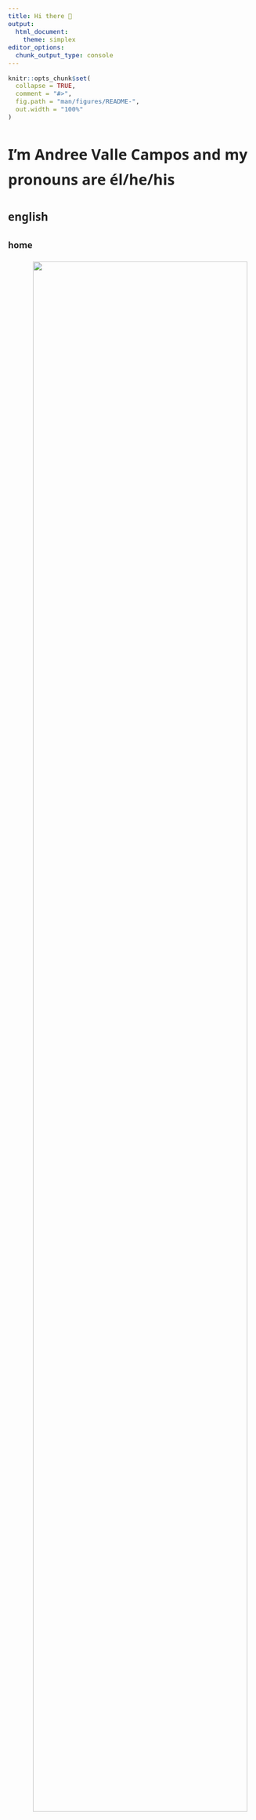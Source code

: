```yaml
---
title: Hi there 👋
output: 
  html_document:
    theme: simplex
editor_options: 
  chunk_output_type: console
---
```


<style type="text/css">

.main-container {
  max-width: 540px;
}

body {
    font-family: "Noto Sans","Helvetica Neue",Helvetica,Arial,sans-serif;
    font-size: 15px;
    line-height: 1.7;
    color: #222;
    font-weight: 400;
}


p {
  margin-bottom: 16px;
  }
  
ul, ol, table, pre, dl {
    margin: 0 0 20px;
}

</style>

```r
knitr::opts_chunk$set(
  collapse = TRUE,
  comment = "#>",
  fig.path = "man/figures/README-",
  out.width = "100%"
)
```

# I'm **Andree Valle Campos** and my pronouns are **él/he/his** {.tabset .tabset-fade}

## english {.tabset .tabset-pills .tabset-fade}

### home

<center>
![](figure/avallecam-profile-20211030.jpeg){ width=90% }
</center>

#### __I'm a `r emo::ji("peru")` researcher trained in genetics and skilled in health data science__

--------------------------------------


🏗️ 
I take **data** problems to learn new **tools** in the route to solve them, **motivated** by causal questions and **reproducible** research.
<!-- and satisfy my own expectations! -->
<!-- create -->
<!-- reproducible workflows and FAIR principles, reusable software -->
<!-- discussing their interpretation and implications. -->
<!-- satisfy my **own** expectations, and **motivate** myself :) -->

🔓 
Continuously integrating **open** science, **software** development and **teaching** online better practices!
<!-- from its *design* -->
<!-- **healthy** work habits -->

🌱 Interested in **systems** developmental biology,
**quantitative** and **bioengineering** approaches, living matter **configuration** principles.
<!-- 🌱 Interested in **quantitative** systems biology, **developmental** bioengineering, **signaling** and living matter **configuration** principles.  -->

⛑️ 
This website contains **links** to all my (reusable) scientific **contributions**. Here is a structured **pdf** version of my [cv/resume](https://github.com/avallecam/resume/raw/main/cv-andree_vallecampos.pdf).
<!-- in english [EN] and spanish [ES] -->


--------------------------------------

### vitae {.tabset .tabset-fade}

#### bio

##### now

- 🎉 `R` Developer and Instructor at [The GRAPH Network](https://www.linkedin.com/company/the-graph-network/);
- 💻 Freelancer and remote teacher; 
<!-- - ✒️ Writing my thesis manuscripts! -->
- ✨ Crafted last [serosurvey](https://avallecam.github.io/serosurvey/) package 📦; 
- ⭐ Coordinator in a last [outbreak analysis](https://www.reconlearn.org/topics/spanish.html) [course](https://www.dge.gob.pe/portalnuevo/informativo/prensa/curso-internacional-en-analisis-de-brotes-modelamiento-y-respuesta-en-salud-publica/) in [latinamerica](https://twitter.com/avallecam/status/1413682203041701889?s=20);
<!-- https://www.cursoepidemias-col-peru-2021.org/ -->
<!-- https://mobile.twitter.com/cdc_peru/status/1392099144689401857 -->

##### bio

- 🏠 I am a *computationally-oriented* researcher trained in **genetics + biotechnology** and quantitative **epidemiological research**;
<!-- - 📜 I did my [MSc](https://github.com/avallecam/movmal) at the **Universidad Peruana Cayetano Heredia** (2018); -->
- 📜 I did my [MSc](https://github.com/avallecam/movmal) research about human mobility and malaria history in the peruvian amazon (**UPCH, 2018**);
<!-- - 📜 I did my [BSc](https://github.com/avallecam/abnomic) at the **Universidad Nacional Mayor de San Marcos** (2015); -->
- 📜 I did my [BSc](https://github.com/avallecam/abnomic) research about antibody responses and severe vivax malaria with protein microarrays (**UNMSM, 2015**);

##### skills

- ⚙️ I am a proficient **`R` user**, expert `tidy` data **wrangler** and `ggplot2` **visualization** enthusiast. 
- ☁️ I am fluid with `bash` for **automation**, `shh` for **remote** computing, and `shiny` for reactive **dashboards**.
- 📀 I have made **statistical workflows** with omic, serological, gps, health service, and outbreak **spatio-temporal** data;
- 🥤 I have complemented my **training** with awesome communities: [ictp-saifr](https://www.ictp-saifr.org/v-southern-summer-school-on-mathematical-biology/), [codata-rda](https://www.datascienceschools.org/), [recon](https://www.repidemicsconsortium.org/), [metadocencia](https://www.metadocencia.org/cursos/);

##### contact

- 💬 Ping [me](https://www.linkedin.com/in/avallecam/) about **applied biostatistics**, **data science education**, and **reproducible research**;
- 📫 Reach me: avallecam at gmail;
- 🐤 Tweet me: [`@avallecam`](https://twitter.com/avallecam).


--------------------------------------

#### works

##### writings

- 🔖 __[opinion][ES] Data and transparency to fight against the coronavirus, 2020__
https://ojo-publico.com/1718/datos-y-transparencia-para-luchar-contra-el-coronavirus

- 🔖 __[editorial][ES] Health Data Science: Applications at CDC Perú, 2019__
https://avallecam.github.io/health_data_science_editorial/

##### publications

- 📚 I have my list of academic **publications** in ![](https://orcid.org/sites/default/files/images/orcid_16x16.png) [orcid](https://orcid.org/0000-0002-7779-481X) and [scholar](https://scholar.google.com/citations?user=p1Tq4esAAAAJ);


```r
if(!require("pacman")) install.packages("pacman")
pacman::p_load(tidyverse)
pacman::p_load(scholar)
pacman::p_load(knitr)

id <- "p1Tq4esAAAAJ"

scholar::get_publications(id) %>% 
  as_tibble() %>% 
  select(title:year) %>% 
  arrange(desc(year)) %>% 
  knitr::kable()
```

--------------------------------------

#### resources

##### R packages 📦

status: learning in progress!

- 💙 [serosurvey](https://avallecam.github.io/serosurvey/) - estimate prevalences.
- 🚧 [incidenceflow](https://github.com/avallecam/incidenceflow) - epidemic workflows.
- 💚 [covid19viz](https://avallecam.github.io/covid19viz/) - access covid-19 data.
- 💚 [powder](https://github.com/avallecam/powder) - tidy power analysis.
- 🚧 [sitreper](https://github.com/avallecam/sitreper) - situational reports in peru.
- 💚 [cdcper](https://github.com/avallecam/cdcper) - funciones para el cdc perú.
- 💚 [epichannel](https://github.com/avallecam/epichannel) - create endemic channels.
- 💚 [epitidy](https://github.com/avallecam/epitidy) - table and model outputs.
- 🚧 [epihelper](https://avallecam.github.io/epihelper/) - custom (cool) funtions.
<!-- - 💡 [elixr](https://bit.ly/elixr_rpkg) - in-house elisa standardization. -->

##### dashboards

- 💾 disease surveillance: https://avallecam.github.io/shiny-server/per/index.html
- 💾 data exploration: https://avallecam.shinyapps.io/data_qc/ 
- [ES] translation: https://avallecam.shinyapps.io/data_qc-es/

##### templates

- ♻️ tables: https://bit.ly/epitables
- ♻️ manuscripts: https://bit.ly/draftmanuscript
- ♻️ survey-forms: https://ee.kobotoolbox.org/x/oW0aWyxX
- ♻️ linear regression: https://bit.ly/gglinearregression
- ♻️ website: https://github.com/avallecam/avallecam.github.io

##### lifeguards

- 📑 I have a code **cheatsheet** full of reproducible examples in [gist](https://gist.github.com/avallecam);
- 🌍 I have contributed **answers** for the [stackoverflow](https://stackoverflow.com/users/6702544/avallecam) community;
- 💌 I collect helpful **links** for a lot of topics in a public [trello board](https://trello.com/b/xtO9VP36/scibites).

<!-- https://rpubs.com/avallecam/ -->

--------------------------------------

#### workshops

##### workshops

🖐️ __[ES] Introduction to statistical analysis of epidemics, 2021__

![](figure/front-workshop-outbreak-3.PNG){ width=100% }

- 🍭 slides: https://bit.ly/cursoepidemias-analisisbrote 
- ⚒️ tutorial: https://www.reconlearn.org/post/real-time-response-1-spanish.html

🖐️ __[ES] Introduction to R and Rstudio, 2021__

![](figure/front-workshop-intror-9.PNG){ width=100% }

- 🍭 slides: https://bit.ly/cursoepidemia-intror 
- ⚒️ tutorial: https://www.reconlearn.org/post/practical-intror-spanish.html

🖐️ __[ES] Introduction to ggplot2, 2021__

![](figure/front-workshop-ggplot-11.PNG){ width=100% }

- 🍭 slides: https://bit.ly/r08ggplot2 
- 🍿 video: https://youtu.be/waE31-OG8Ho
- 🍲 repo: https://github.com/avallecam/workshop_ggplot2 

🖐️ __[ES] Introduction to the use of R projects, 2021__

![](figure/front-workshop-projects-3.PNG){ width=100% }

- 🍭 slides: https://bit.ly/r02proyectos 
- 🍲 repo: https://cdcperucursos.github.io/cursorcdc1.html

🖐️ __[ES] Epidemiological analysis in R, 2019__

![](figure/front-workshop-epistat-11.PNG){ width=100% }

- 🍭 slides: https://avallecam.github.io/epistat2019/r02.html 
- 🍲 repo: https://avallecam.github.io/epistat2019/ 

🖐️
__[ES] Linear models in R, 2019__

![](figure/front-workshop-biostat-6.PNG){ width=100% }

- 🍭 slides: https://avallecam.github.io/epistat2019/r01.html
- 🍲 repo: https://avallecam.github.io/epistat2019/ 

🖐️ __[ES] Inferential statistics in R, 2019__

![](figure/front-workshop-biostats-31.PNG){ width=100% }

- 🍭 slides: https://avallecam.github.io/biostat2019/00-biostat2019-slides.html 
- 🍲 repo: https://avallecam.github.io/biostat2019/ 

🖐️ __[ES] Microarray analysis with Tidyverse and Bioconductor, 2019__

![](figure/front-workshop-microarray-2.PNG){ width=100% }

- 🍲 repo: https://github.com/avallecam/bioinfo2019 

🖐️ __[ES] Reproducible Science and Microarray Analysis, 2017__

![](figure/front-workshop-reprosci-6.PNG){ width=100% }

- 🍭 slides: https://bit.ly/reproscience-intro 
- ⚒️ tutorial: https://avallecam.github.io/bioinfo2017/biocmicro.nb.html
- 🍲 repo: https://avallecam.github.io/bioinfo2017/ 

--------------------------------------

#### lectures

##### lectures

📌 __[ES] Data analysis in epidemiological surveillance II: spatial analysis, 2021__

![](figure/front-lecture-spatial-8.PNG){ width=100% }

- 🍭 slides: http://bit.ly/episurv2021parte2 
- ⚒️ tutorial: https://rpubs.com/avallecam/episurv2021parte2  

📌 __[ES] Data analysis in epidemiological surveillance I: person, place, time and epidemic curve, 2021__

![](figure/front-lecture-personplacetime.PNG){ width=100% }

- ⚒️ tutorial: https://rpubs.com/avallecam/episurv2021parte1 
- ⚒️ extra: endemic channel https://rpubs.com/avallecam/episurv2021 

📌 __[ES] Visualizing public health and field epidemiology data, 2021__

![](figure/front-lecture-dashboards-2.PNG){ width=100% }

- 🍭 slides: https://bit.ly/epiviz2021 

📌 __[ES] Algorithms for the detection of aberrations in epidemiological surveillance, 2020__

![](figure/front-lecture-epichannel-41.png){ width=100% }

- 🍭 slides: https://avallecam.github.io/episurv2020/0101-surveillance.html
- 🍲 repo: https://github.com/avallecam/episurv2020/blob/main/0101-surveillance.Rmd

📌 __[ES] Tardigrades and Bioinformatics in Horizontal Gene Transfer, 2016__

![](figure/front-lecture-tardigate-3.PNG){ width=100% }

- 🍭 slides: https://bit.ly/tardigate2016 

📌 __[ES] Gene regulatory networks using graph theory and finite automatas, 2015-2017__

![](figure/front-lecture-grn-3.PNG){ width=100% }

- 🍭 slides: https://bit.ly/biomath2017_ 
- ⚒️ tutorial: https://github.com/avallecam/gene_regulatory_networks/blob/main/GRN_py/UNAM_mat2.ipynb
- 🍲 repo: https://github.com/avallecam/gene_regulatory_networks

--------------------------------------

#### talks

##### talks

🔔 __serosurvey: Serological Surveys and Prevalence Estimation Under Misclassification, 2021__

![](figure/front-talk-serosurvey-5.PNG){ width=100% }

- 🍭 slides: https://bit.ly/serosurvey-user21 
- 🍿 video: https://youtu.be/0mugb1mE68g
- 🍲 repo: https://github.com/avallecam/serosurvey-user21 

🔔 __[ES] Introduction to spatial analysis, 2021__

![](figure/spatial-peru-01.PNG){ width=100% }

- 🍭 slides: https://bit.ly/espacial2021 

🔔 __[ES] Analysis of #multiple epidemics and prevalences with R and purrr, 2020__

![](figure/front-talk-purrr-8.PNG){ width=100% }

- 🍭 slides: https://bit.ly/bbslisepi 
- 🍿 video: https://youtu.be/mxX8tDmC45E
<!-- https://imtavh.cayetano.edu.pe/videos/innovacion-en-salud -->

🔔 __[ES] Causal questions for hypothetical interventions, 2020__

![](figure/front-talk-causal-51.png){ width=100% }

- 🍭 slides: https://bit.ly/casual_question 

🔔 __[ES] Hypothesis testing with nonparametric statistical methods, 2020__

![](figure/front-talk-noparam-31.PNG){ width=100% }

- 🍭 slides: https://bit.ly/noparam2020 
- 🍿 video: https://youtu.be/1MTt1Ro-OP4

🔔 __[ES] Epidemiological analysis of the epidemic of Guillain Barré Syndrome in Peru, 2019__

<center>
![](figure/poster-sgb-01.PNG){ width=30% }
</center>

- 💾 (better)poster: https://raw.githubusercontent.com/avallecam/cdcperu-gt_investigacion/master/20191120-poster-SGB-INSv3.jpg 
- 🍲 repo: https://avallecam.github.io/cdcperu-gt_investigacion/

🔔 __[abstract][ES] Changes in the morbidity and mortality profiles in Peru (2002-2016). Aplications with R and cdcper R package, 2019__

![](figure/cdcperu-temporal_change-01.PNG){ width=100% }

<!-- - 💾 poster: -->
- 🍲 abstract: https://rpmesp.ins.gob.pe/rpmesp/article/view/5178

🔔 __Human mobility and malaria history in a periurban community of the Peruvian Amazon, 2019__

<center>
![](figure/poster-malaria-01.PNG){ width=50% }
</center>

- 💾 poster: https://raw.githubusercontent.com/avallecam/movmal/master/poster/astmh_poster-ValleAA-20191116.jpg 
- 🍲 repo: https://github.com/avallecam/movmal

🔔 __[ES] R applied to epidemiology, 2019__

![](figure/front-talk-epiapli-5.PNG){ width=100% }

- 🍭 slides: https://speakerdeck.com/avallecam/r-aplicado-a-epidemiologia 
- 🍿 video: https://youtu.be/C3Yqw883jrs
- 🍲 repo: https://avallecam.github.io/epiapli2019/ 

🔔 __[ES] cdcper: data report and visualization in CDC Peru using R, 2019__

![](figure/front-talk-cdcper-10.PNG){ width=100% }

- 🍭 slides: https://speakerdeck.com/avallecam/cdcper-reporte-y-visualizacion-de-datos-en-cdc-peru-usando-r

--------------------------------------

### about

#### about me

- 🏊 I was a [swimmer (lane #5)](https://www.youtube.com/watch?v=fN7sJPFeJcw);
- 🎬 I love watching [musical videos]( https://bit.ly/avc-musicamundial);
- `r emo::ji("peru")` I have a playlist of [peruvian music](https://bit.ly/avc-musicaperuana);
- 🗃️ 
I store [artmospheres](https://www.instagram.com/avallecam_/) in a couple [more]((https://www.youtube.com/channel/UCvbhEkxtIVA9ldfhqDFALTA/playlists));
- 🎼 I occasionally [play](https://soundcloud.com/avallecam) guitar🎸|piano🎹;
- 🖤 I read a manga called [berserk](https://readberserk.com/chapter/berserk-chapter-a0/);
- 🌠 I feed a wishlist in [elfster](https://www.elfster.com/profile/097d261f-1196-45a1-a4b4-12e0b245ce2d/wish-lists/be4efeaf-b9e7-465d-bcac-65ef129be519/);
- 🎨 I appreciate visiting [art galleries](https://coleccion.mali.pe/collections), [unexpected](https://maclima.pe/project/visitante-fernando-de-szyszlo/) findings [occur](https://www.metmuseum.org/es/art/collection/search/267838);
- 🥦 I got curious on physical biology after: [goodwin](https://libgen.rs/book/index.php?md5=CBFF641AD61645A284EE4566EB2B0146), [bejan](https://libgen.rs/book/index.php?md5=F9D8AF5DCDF3C74ED2C34A56C7522E22), [leibler](https://journals.aps.org/prx/abstract/10.1103/PhysRevX.5.041014);
<!-- [cabrera](https://www.researchgate.net/publication/313988377_ON_NATURAL_STRUCTURES_THE_UNIFICATION_OF_NATURE) -->
<!-- [newman](http://www.ijdb.ehu.es/web/paper/072481sn/dynamical-patterning-modules-a-pattern-language-for-development-and-evolution-of-multicellular-form) -->
<!-- philosophy old books like -->
- 🌩️ I enjoy reading dialectical materialism: [politzer](https://libgen.rs/book/index.php?md5=BDA5E8E26C125758A4C809D3C74F2136), [fromm](https://libgen.rs/book/index.php?md5=2B4A32A41996AEFB7D810F90A67EAEE2), [engels](https://libgen.rs/book/index.php?md5=64BA70A56CE5241A442C2056B3766995);
- 🎲 I like listening to [radiohead](https://youtu.be/I4pezRt9boY), [apparat](https://youtu.be/NOol5V4Tlk8), [niños sin](https://youtu.be/S5vKPHigWqY) [smartphones](https://youtu.be/QI9mksVqivg);
- 🍥 I am [learning](https://www.a11yproject.com/) to design [accessible](https://user2021.r-project.org/participation/accessibility/) outputs.
<!-- > #a11y - nothing about us without us -->
<!-- - I am interested in discussing about how to provide local solutions against local [inequalities](https://unsdg.un.org/2030-agenda/universal-values/leave-no-one-behind) in society -->

##### avallecam

- 🌞 Stands for **a**ndree **valle** **cam**pos.
- 💕 I intentionally used [**cam**](https://www.mychinaroots.com/surnames/detail?word=Campos) because I am [#tusan](http://www.tusanaje.org/ser-tusan/)
<!-- - 📦 It is also the name of my first R package, now hosted [elsewhere](https://avallecam.github.io/epihelper/)  -->

## español {.tabset .tabset-pills .tabset-fade}

### inicio

<center>
![](figure/avallecam-profile-20211030.jpeg){ width=90% }
</center>

#### __Soy un `r emo::ji("peru")` investigador formado en genética y con conocimientos en ciencia de datos en salud__

--------------------------------------


🏗️ 
Yo tomo problemas de **datos** para aprender nuevas **herramientas** en la ruta para resolverlos, **motivado** por  preguntas causales y la investigación **reproducible**.
<!-- Y satisfacer mis propias expectativas! -->
<!-- crear -->
<!-- flujos de trabajo reproducibles y principios FAIR, software reutilizable -->
<!-- discutir su interpretación e implicaciones. -->
<!-- satisfacer mis **propias** expectativas, y **motivarme** :) -->

🔓 
¡Integrando continuamente ciencia **abierta**, el desarrollo de **software** y la **enseñanza** de mejores prácticas en línea!
<!-- desde su *diseño* -->
<!-- **hábitos de trabajo saludables** -->

🌱 Interesado en biología de **sistemas** del desarrollo,
enfoques **cuantitativos** y de **bioingeniería**, principios de **configuración** de la materia viva.
<!-- 🌱 Interesado en **biología de sistemas cuantitativa**, **bioingeniería del desarrollo**, **señalización** y principios de **configuración** de la materia viva.  -->

⛑️ 
Este sitio web contiene **enlaces** a todas mis **contribuciones científicas** (reutilizables). Aquí hay una versión estructurada en **pdf** de mi [cv/resume](https://github.com/avallecam/resume/raw/main/cv-andree_vallecampos.pdf) en inglés.
<!-- en inglés [EN] y español [ES] -->


--------------------------------------

### vitae {.tabset .tabset-fade}

#### bio

##### ahora

- 🎉 Desarrollador en `R` e Instructor en [The GRAPH Network](https://www.linkedin.com/company/the-graph-network/);
- 💻 Freelancer y profesor a distancia; 
<!-- - ✒️ ¡Escribiendo los manuscritos de mi tesis! -->
- ✨ Elaboré el paquete [serosurvey](https://avallecam.github.io/serosurvey/) 📦; 
- ⭐ Coordinador en un último [curso](https://www.dge.gob.pe/portalnuevo/informativo/prensa/curso-internacional-en-analisis-de-brotes-modelamiento-y-respuesta-en-salud-publica/) en [análisis de brotes](https://www.reconlearn.org/topics/spanish.html) en [latinoamerica](https://twitter.com/avallecam/status/1413682203041701889?s=20);
<!-- https://www.cursoepidemias-col-peru-2021.org/ -->
<!-- https://mobile.twitter.com/cdc_peru/status/1392099144689401857 -->

##### bio

- 🏠 Soy un investigador con orientación computacional* formado en **genética + biotecnología** e investigación cuantitativa en **epidemiología**;
<!-- - 📜 Hice mi [MSc](https://github.com/avallecam/movmal) en la **Universidad Peruana Cayetano Heredia** (2018); -->
- 📜 Hice mi investigación [MSc](https://github.com/avallecam/movmal) sobre la movilidad humana y la historia de la malaria en la amazonía peruana (**UPCH, 2018**);
<!-- - 📜 Hice mi [BSc](https://github.com/avallecam/abnomic) en la **Universidad Nacional Mayor de San Marcos** (2015); -->
- 📜 Hice mi investigación [BSc](https://github.com/avallecam/abnomic) sobre respuestas de anticuerpos y malaria vivax severa con microarrays de proteínas (**UNMSM, 2015**);

##### habilidades

- ⚙️ 
Soy un competente usuario de **`R`**, experto **limpiador** de datos (`tidy`) y entusiasta de la **visualización** de `ggplot2`. 
- ☁️ Tengo fluidez con `bash` para la **automatización**, `shh` para la **computación remota**, y `shiny` para tableros **reactivos**.
- 📀 He realizado **flujos de trabajo estadísticos** con datos ómicos, serológicos, gps, servicios de salud y **espacio-temporales** de brotes;
- 🥤 He complementado mi **formación** con comunidades impresionantes: [ictp-saifr](https://www.ictp-saifr.org/v-southern-summer-school-on-mathematical-biology/), [codata-rda](https://www.datascienceschools.org/), [recon](https://www.repidemicsconsortium.org/), [metadocencia](https://www.metadocencia.org/cursos/);

##### contacto

- 💬 Escríbe [me](https://www.linkedin.com/in/avallecam/) sobre **bioestadística aplicada**, **educación en ciencias de los datos** e **investigación reproducible**;
- 📫 Ponte en contacto conmigo: avallecam at gmail;
- 🐤 Tuitéame: [`@avallecam`](https://twitter.com/avallecam).


--------------------------------------

#### obras

##### escritos

- 🔖 __[opinión] Datos y transparencia para luchar contra el coronavirus, 2020__
https://ojo-publico.com/1718/datos-y-transparencia-para-luchar-contra-el-coronavirus

- 🔖 __[editorial] Ciencia de datos en salud: Aplicaciones en el CDC Perú, 2019__
https://avallecam.github.io/health_data_science_editorial/

##### publicaciones

- 📚 Tengo mi lista de **publicaciones** académicas en ![](https://orcid.org/sites/default/files/images/orcid_16x16.png) [orcid](https://orcid.org/0000-0002-7779-481X) y [scholar](https://scholar.google.com/citations?user=p1Tq4esAAAAJ);


```r
if(!require("pacman")) install.packages("pacman")
pacman::p_load(tidyverse)
pacman::p_load(scholar)
pacman::p_load(knitr)

id <- "p1Tq4esAAAAJ"

scholar::get_publications(id) %>% 
  as_tibble() %>% 
  select(title:year) %>% 
  arrange(desc( year)) %>% 
  knitr::kable()
```

--------------------------------------

#### recursos

##### Paquetes R 📦

estado: ¡aprendizaje en curso!

- 💙 [serosurvey](https://avallecam.github.io/serosurvey/) - estimación de prevalencias.
- 🚧 [incidenceflow](https://github.com/avallecam/incidenceflow) - flujos de trabajo de epidemias.
- 💚 [covid19viz](https://avallecam.github.io/covid19viz/) - acceder a los datos de covid-19.
- 💚 [powder](https://github.com/avallecam/powder) - análisis de potencia (tidy).
- 🚧 [sitreper](https://github.com/avallecam/sitreper) - informes de situación en el Perú.
- 💚 [cdcper](https://github.com/avallecam/cdcper) - funciones para el cdc perú.
- 💚 [epichannel](https://github.com/avallecam/epichannel) - crear canales endémicos.
- 💚 [epitidy](https://github.com/avallecam/epitidy) - tabla y salidas del modelo.
- 🚧 [epihelper](https://avallecam.github.io/epihelper/) - funciones personalizadas (geniales).
<!-- - 💡 [elixr](https://bit.ly/elixr_rpkg) - estandarización interna de elisa. -->

##### dashboards o tableros de comando

- 💾 vigilancia de enfermedades: https://avallecam.github.io/shiny-server/per/index.html
- 💾 exploración de datos: https://avallecam.shinyapps.io/data_qc/ 
- traducción [ES]: https://avallecam.shinyapps.io/data_qc-es/

##### plantillas

- ♻️ tablas: https://bit.ly/epitables
- ♻️ manuscritos: https://bit.ly/draftmanuscript
- ♻️ formularios de encuesta: https://ee.kobotoolbox.org/x/oW0aWyxX
- ♻️ regresión lineal: https://bit.ly/gglinearregression
- ♻️ página web: https://github.com/avallecam/avallecam.github.io

##### salvavidas

- 📑 Tengo una **cheatsheet** de código llena de ejemplos reproducibles en [gist](https://gist.github.com/avallecam);
- 🌍 He aportado **respuestas** para la comunidad [stackoverflow](https://stackoverflow.com/users/6702544/avallecam);
- 💌 Recopilo **enlaces** útiles para un montón de temas en un [tablero de trello](https://trello.com/b/xtO9VP36/scibites) público.

<!-- https://rpubs.com/avallecam/ -->

--------------------------------------

#### talleres

##### talleres

🖐️ __Introducción al análisis estadístico de epidemias, 2021__

![](figure/front-workshop-outbreak-3.PNG){ width=100% }

- 🍭 diapositivas: https://bit.ly/cursoepidemias-analisisbrote 
- ⚒️ tutorial: https://www.reconlearn.org/post/real-time-response-1-spanish.html

🖐️ __Introducción a R y Rstudio, 2021__

![](figure/front-workshop-intror-9.PNG){ width=100% }

- 🍭 diapositivas: https://bit.ly/cursoepidemia-intror 
- ⚒️ tutorial: https://www.reconlearn.org/post/practical-intror-spanish.html

🖐️ __Introducción a ggplot2, 2021__

![](figure/front-workshop-ggplot-11.PNG){ width=100% }

- 🍭 diapositivas: https://bit.ly/r08ggplot2 
- 🍿 vídeo: https://youtu.be/waE31-OG8Ho
- 🍲 repo: https://github.com/avallecam/workshop_ggplot2 

🖐️ __Introducción al uso de proyectos en R, 2021__

![](figure/front-workshop-projects-3.PNG){ width=100% }

- 🍭 diapositivas: https://bit.ly/r02proyectos 
- 🍲 repo: https://cdcperucursos.github.io/cursorcdc1.html

🖐️ __Análisis epidemiológico en R, 2019__

![](figure/front-workshop-epistat-11.PNG){ width=100% }

- 🍭 diapositivas: https://avallecam.github.io/epistat2019/r02.html#1 
- 🍲 repo: https://avallecam.github.io/epistat2019/ 

🖐️
__Modelos lineales en R, 2019__

![](figure/front-workshop-biostat-6.PNG){ width=100% }

- 🍭 diapositivas: https://avallecam.github.io/epistat2019/r01.html#1
- 🍲 repo: https://avallecam.github.io/epistat2019/ 

🖐️ __Estadística inferencial en R, 2019__

![](figure/front-workshop-biostats-31.PNG){ width=100% }

- 🍭 diapositivas: https://avallecam.github.io/biostat2019/00-biostat2019-slides.html#1 
- 🍲 repo: https://avallecam.github.io/biostat2019/ 

🖐️ __Análisis de microarreglos con Tidyverse y Bioconductor, 2019__

![](figure/front-workshop-microarray-2.PNG){ width=100% }

- 🍲 repo: https://github.com/avallecam/bioinfo2019 

🖐️ __Ciencia reproducible y análisis de microarrays, 2017__

![](figure/front-workshop-reprosci-6.PNG){ width=100% }

- 🍭 diapositivas: https://bit.ly/reproscience-intro 
- ⚒️ tutorial: https://avallecam.github.io/bioinfo2017/biocmicro.nb.html
- 🍲 repo: https://avallecam.github.io/bioinfo2017/ 

--------------------------------------

#### clases

##### clases

📌 __Análisis de datos en vigilancia epidemiológica II: análisis espacial, 2021__

![](figure/front-lecture-spatial-8.PNG){ width=100% }

- 🍭 diapositivas: http://bit.ly/episurv2021parte2 
- ⚒️ tutorial: https://rpubs.com/avallecam/episurv2021parte2  

📌 __Análisis de datos en vigilancia epidemiológica I: persona, lugar, tiempo y curva epidémica, 2021__

![](figure/front-lecture-personplacetime.PNG){ width=100% }

- ⚒️ tutorial: https://rpubs.com/avallecam/episurv2021parte1 
- ⚒️ extra: canal endémico https://rpubs.com/avallecam/episurv2021 

📌 __Visualización de datos de salud pública y epidemiología de campo, 2021__

![](figure/front-lecture-dashboards-2.PNG){ width=100% }

- 🍭 diapositivas: https://bit.ly/epiviz2021 

📌 __Algoritmos para la detección de aberraciones en la vigilancia epidemiológica, 2020__

![](figure/front-lecture-epichannel-41.png){ width=100% }

- 🍭 diapositivas: https://avallecam.github.io/episurv2020/0101-surveillance.html#1
- 🍲 repo: https://github.com/avallecam/episurv2020/blob/main/0101-surveillance.Rmd

📌 __Tardígrados y bioinformática en la transferencia horizontal de genes, 2016__

![](figure/front-lecture-tardigate-3.PNG){ width=100% }

- 🍭 diapositivas: https://bit.ly/tardigate2016 

📌 __Redes reguladoras de genes utilizando teoría de grafos y autómatas finitos, 2015-2017__

![](figure/front-lecture-grn-3.PNG){ width=100% }

- 🍭 diapositivas: https://bit.ly/biomath2017_ 
- ⚒️ tutorial: https://github.com/avallecam/gene_regulatory_networks/blob/main/GRN_py/UNAM_mat2.ipynb
- 🍲 repo: https://github.com/avallecam/gene_regulatory_networks

--------------------------------------

#### charlas

##### charlas

🔔 __[EN] serosurvey: Encuestas serológicas y estimación de la prevalencia bajo clasificación errónea, 2021__

![](figure/front-talk-serosurvey-5.PNG){ width=100% }

- 🍭 diapositivas: https://bit.ly/serosurvey-user21 
- 🍿 vídeo: https://youtu.be/0mugb1mE68g
- 🍲 repo: https://github.com/avallecam/serosurvey-user21 

🔔 __Introducción al análisis espacial, 2021__

![](figure/spatial-peru-01.PNG){ width=100% }

- 🍭 diapositivas: https://bit.ly/espacial2021 

🔔 __Análisis de #epidemias múltiples y prevalencias con R y purrr, 2020__

![](figure/front-talk-purrr-8.PNG){ width=100% }

- 🍭 diapositivas: https://bit.ly/bbslisepi 
- 🍿 vídeo: https://youtu.be/mxX8tDmC45E
<!-- https://imtavh.cayetano.edu.pe/videos/innovacion-en-salud -->

🔔 __Preguntas causales para intervenciones hipotéticas, 2020__

![](figure/front-talk-causal-51.png){ width=100% }

- 🍭 diapositivas: https://bit.ly/casual_question 

🔔 __Pruebas de hipótesis con métodos estadísticos no paramétricos, 2020__

![](figure/front-talk-noparam-31.PNG){ width=100% }

- 🍭 diapositivas: https://bit.ly/noparam2020 
- 🍿 vídeo: https://youtu.be/1MTt1Ro-OP4

🔔 __Análisis epidemiológico de la epidemia del síndrome de Guillain Barré en el Perú, 2019__.

<center>
![](figure/poster-sgb-01.PNG){ width=30% }
</center>

- 💾 (mejor)póster: https://raw.githubusercontent.com/avallecam/cdcperu-gt_investigacion/master/20191120-poster-SGB-INSv3.jpg 
- 🍲 repo: https://avallecam.github.io/cdcperu-gt_investigacion/

🔔 __[resumen] Cambios en los perfiles de morbilidad y mortalidad en el Perú (2002-2016). Aplicaciones con R y el paquete R cdcper, 2019__.

![](figure/cdcperu-temporal_change-01.PNG){ width=100% }

<!-- - 💾 póster: -->
- 🍲 resumen: https://rpmesp.ins.gob.pe/rpmesp/article/view/5178

🔔 __[EN] Movilidad humana e historia de la malaria en una comunidad periurbana de la Amazonía peruana, 2019__.

<center>
![](figure/poster-malaria-01.PNG){ width=50% }
</center>

- 💾 póster: https://raw.githubusercontent.com/avallecam/movmal/master/poster/astmh_poster-ValleAA-20191116.jpg 
- 🍲 repo: https://github.com/avallecam/movmal

🔔 __R aplicado a la epidemiología, 2019__

![](figure/front-talk-epiapli-5.PNG){ width=100% }

- 🍭 diapositivas: https://speakerdeck.com/avallecam/r-aplicado-a-epidemiologia 
- 🍿 vídeo: https://youtu.be/C3Yqw883jrs
- 🍲 repo: https://avallecam.github.io/epiapli2019/ 

🔔 __cdcper: reporte y visualización de datos en CDC Perú usando R, 2019__

![](figure/front-talk-cdcper-10.PNG){ width=100% }

- 🍭 diapositivas: https://speakerdeck.com/avallecam/cdcper-reporte-y-visualizacion-de-datos-en-cdc-peru-usando-r

--------------------------------------

### sobre

#### sobre mí

- 🏊 Fui [nadador (carril #5)](https://www.youtube.com/watch?v=fN7sJPFeJcw);
- 🎬 Me encanta ver [videos musicales]( https://bit.ly/avc-musicamundial);
- `r emo::ji("peru")` Tengo una lista de reproducción de [música peruana](https://bit.ly/avc-musicaperuana);
- 🗃️ 
Guardo [artmósferas](https://www.instagram.com/avallecam_/) en un par [más]((https://www.youtube.com/channel/UCvbhEkxtIVA9ldfhqDFALTA/playlists));
- 🎼 De vez en cuando [toco](https://soundcloud.com/avallecam) la guitarra🎸|piano🎹;
- 🖤 Leo un manga llamado [berserk](https://readberserk.com/chapter/berserk-chapter-a0/);
- 🌠 Alimento una lista de deseos en [elfster](https://www.elfster.com/profile/097d261f-1196-45a1-a4b4-12e0b245ce2d/wish-lists/be4efeaf-b9e7-465d-bcac-65ef129be519/);
- 🎨 Aprecio visitar [galerías de arte](https://coleccion.mali.pe/collections), [hallazgos inesperados](https://maclima.pe/project/visitante-fernando-de-szyszlo/) [ocurrir](https://www.metmuseum.org/es/art/collection/search/267838);
- 🥦 Me entró la curiosidad por la biología física después de: [goodwin](https://libgen.rs/book/index.php?md5=CBFF641AD61645A284EE4566EB2B0146), [bejan](https://libgen.rs/book/index.php?md5=F9D8AF5DCDF3C74ED2C34A56C7522E22), [leibler](https://journals.aps.org/prx/abstract/10.1103/PhysRevX.5.041014);
<!-- [cabrera](https://www.researchgate.net/publication/313988377_ON_NATURAL_STRUCTURES_THE_UNIFICATION_OF_NATURE) -->
<!-- [newman](http://www.ijdb.ehu.es/web/paper/072481sn/dynamical-patterning-modules-a-pattern-language-for-development-and-evolution-of-multicellular-form) -->
<!-- libros antiguos de filosofía como -->
- 🌩️ Me gusta leer el materialismo dialéctico: [politzer](https://libgen.rs/book/index.php?md5=BDA5E8E26C125758A4C809D3C74F2136), [fromm](https://libgen.rs/book/index.php?md5=2B4A32A41996AEFB7D810F90A67EAEE2), [engels](https://libgen.rs/book/index.php?md5=64BA70A56CE5241A442C2056B3766995);
- 🎲 Me gusta escuchar [radiohead](https://youtu.be/I4pezRt9boY), [apparat](https://youtu.be/NOol5V4Tlk8), [niños sin](https://youtu.be/S5vKPHigWqY) [smartphones](https://youtu.be/QI9mksVqivg);
- 🍥 Estoy [aprendiendo](https://www.a11yproject.com/) a diseñar salidas [accesibles](https://user2021.r-project.org/participation/accessibility/).
<!-- > #a11y - nada sobre nosotros sin nosotros -->
<!-- - Me interesa discutir sobre cómo aportar soluciones locales contra las [desigualdades](https://unsdg.un.org/2030-agenda/universal-values/leave-no-one-behind) locales en la sociedad -->

##### avallecam

- 🌞 Significa **a**ndree **valle** **cam**pos.
- 💕 He utilizado intencionadamente [**cam**](https://www.mychinaroots.com/surnames/detail?word=Campos) porque soy [#tusan](http://www.tusanaje.org/ser-tusan/)
<!-- - 📦 También es el nombre de mi primer paquete de R, ahora alojado [en otro lugar](https://avallecam.github.io/epihelper/) -->


--------------------------------------

# {-}

<center>
![](figure/avallecam-profile-20200101.png){ width=10% }
</center>
<center>
![](figure/zeze.png){ width=3% }
Andree Valle-Campos, 2021
</center>

<!-- `r knitr::asis_output("\U1F12F")` -->
<!-- ⊜  -->